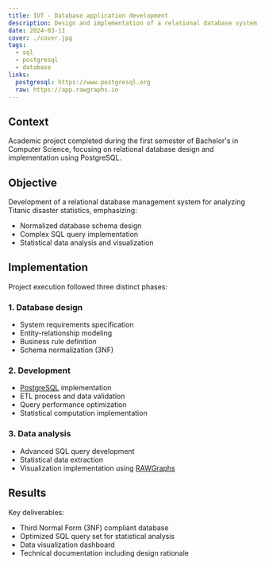 ---
title: IUT - Database application development
description: Design and implementation of a relational database system for statistical analysis
date: 2024-03-11
cover: ./cover.jpg
tags:
  - sql
  - postgresql
  - database
links:
  postgresql: https://www.postgresql.org
  raw: https://app.rawgraphs.io
---

## Context

Academic project completed during the first semester of Bachelor's in Computer Science, focusing on relational database design and implementation using PostgreSQL.

## Objective 

Development of a relational database management system for analyzing Titanic disaster statistics, emphasizing:
- Normalized database schema design
- Complex SQL query implementation
- Statistical data analysis and visualization

## Implementation

Project execution followed three distinct phases:

### 1. Database design
- System requirements specification
- Entity-relationship modeling
- Business rule definition
- Schema normalization (3NF)

### 2. Development

- <a href={frontmatter.links.postgresql}>PostgreSQL</a> implementation
- ETL process and data validation
- Query performance optimization
- Statistical computation implementation

### 3. Data analysis

- Advanced SQL query development
- Statistical data extraction
- Visualization implementation using <a href={frontmatter.links.raw}>RAWGraphs</a>

## Results

Key deliverables:
- Third Normal Form (3NF) compliant database
- Optimized SQL query set for statistical analysis
- Data visualization dashboard
- Technical documentation including design rationale